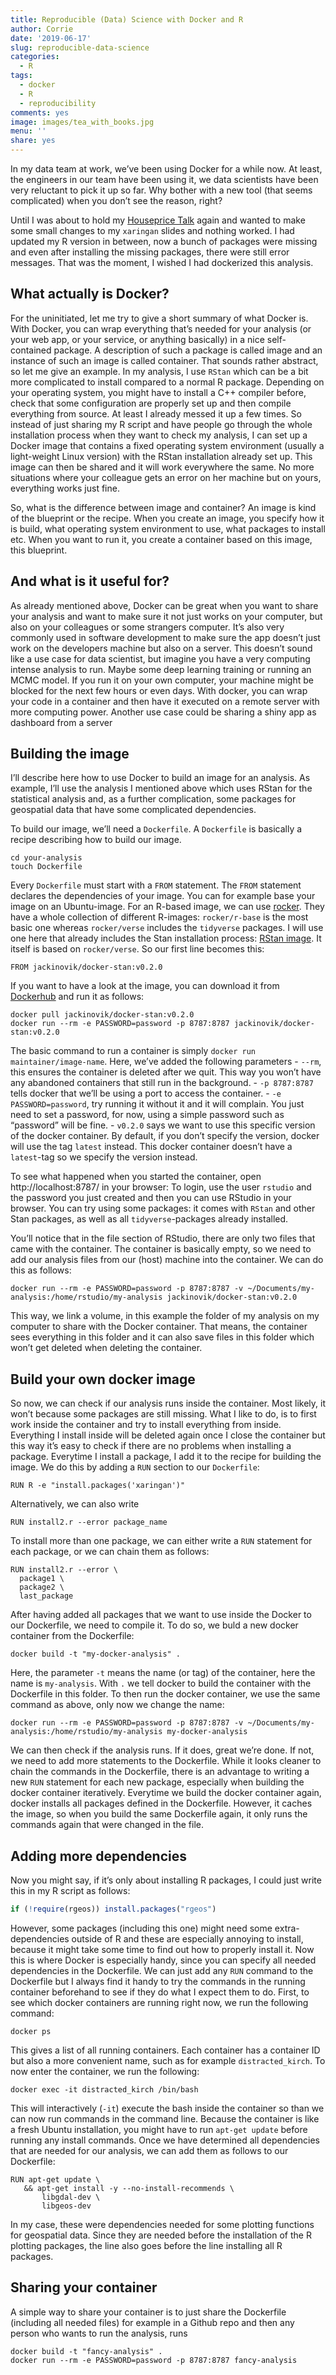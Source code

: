 ```yaml
---
title: Reproducible (Data) Science with Docker and R
author: Corrie
date: '2019-06-17'
slug: reproducible-data-science
categories:
  - R
tags:
  - docker
  - R
  - reproducibility
comments: yes
image: images/tea_with_books.jpg
menu: ''
share: yes
---
```



In my data team at work, we've been using Docker for a while now. At least, the engineers in our team have been using it, we data scientists have been very reluctant to pick it up so far. Why bother with a new tool (that seems complicated) when you don't see the reason, right? 

Until I was about to hold my [Houseprice Talk](https://github.com/corriebar/Estimating-Houseprices) again and wanted to make some small changes to my `xaringan` slides and nothing worked. I had updated my R version in between, now a bunch of packages were missing and even after installing the missing packages, there were still error messages. That was the moment, I wished I had dockerized this analysis. 

## What actually is Docker? 
For the uninitiated, let me try to give a short summary of what Docker is. With Docker, you can wrap everything that's needed for your analysis (or your web app, or your service, or anything basically) in a nice self-contained package. A description of such a package is called image and an instance of such an image is called container. That sounds rather abstract, so let me give an example. In my analysis, I use `RStan` which can be a bit more complicated to install compared to a normal R package. Depending on your operating system, you might have to install a C++ compiler before, check that some configuration are properly set up and then compile everything from source. At least I already messed it up a few times. So instead of just sharing my R script and have people go through the whole installation process when they want to check my analysis, I can set up a Docker image that contains a fixed operating system environment (usually a light-weight Linux version) with the RStan installation already set up. This image can then be shared and it will work everywhere the same. No more situations where your colleague gets an error on her machine but on yours, everything works just fine.

So, what is the difference between image and container? An image is kind of the blueprint or the recipe. When you create an image, you specify how it is build, what operating system environment to use, what packages to install etc. When you want to run it, you create a container based on this image, this blueprint. 

## And what is it useful for?
As already mentioned above, Docker can be great when you want to share your analysis and want to make sure it not just works on your computer, but also on your colleagues or some strangers computer. It's also very commonly used in software development to make sure the app doesn't just work on the developers machine but also on a server. This doesn't sound like a use case for data scientist, but imagine you have a very computing intense analysis to run. Maybe some deep learning training or running an MCMC model. If you run it on your own computer, your machine might be blocked for the next few hours or even days. With docker, you can wrap your code in a container and then have it executed on a remote server with more computing power.
Another use case could be sharing a shiny app as dashboard from a server

## Building the image
I'll describe here how to use Docker to build an image for an analysis. As example, I'll use the analysis I mentioned above which uses RStan for the statistical analysis and, as a further complication, some packages for geospatial data that have some complicated dependencies.

To build our image, we'll need a `Dockerfile`. A `Dockerfile` is basically a recipe describing how to build our image.
```
cd your-analysis
touch Dockerfile
```

Every `Dockerfile` must start with a `FROM` statement. The `FROM` statement declares the dependencies of your image. You can for example base your image on an Ubuntu-image. For an R-based image, we can use [rocker](https://hub.docker.com/u/rocker). They have a whole collection of different R-images: `rocker/r-base` is the most basic one whereas `rocker/verse` includes the `tidyverse` packages. I will use one here that already includes the Stan installation process: [RStan image](https://hub.docker.com/r/jackinovik/docker-stan). It itself is based on `rocker/verse`.
So our first line becomes this:

```
FROM jackinovik/docker-stan:v0.2.0
```

If you want to have a look at the image, you can download it from [Dockerhub](https://hub.docker.com) and run it as follows:
```
docker pull jackinovik/docker-stan:v0.2.0
docker run --rm -e PASSWORD=password -p 8787:8787 jackinovik/docker-stan:v0.2.0
```
The basic command to run a container is simply `docker run maintainer/image-name`. Here, we've added the following parameters
- `--rm`, this ensures the container is deleted after we quit. This way you won't have any abandoned containers that still run in the background.
- `-p 8787:8787` tells docker that we'll be using a port to access the container.
- `-e PASSWORD=password`, try running it without it and it will complain. You just need to set a password, for now, using a simple password such as "password" will be fine.
- `v0.2.0` says we want to use this specific version of the docker container. By default, if you don't specify the version, docker will use the tag `latest` instead. This docker container doesn't have a `latest`-tag so we specify the version instead.

To see what happened when you started the container, open http://localhost:8787/ in your browser: To login, use the user `rstudio` and the password you just created and then you can use RStudio in your browser. You can try using some packages: it comes with `RStan` and other Stan packages, as well as all `tidyverse`-packages already installed. 

You'll notice that in the file section of RStudio, there are only two files that came with the container. The container is basically empty, so we need to add our analysis files from our (host) machine into the container. 
We can do this as follows:

```
docker run --rm -e PASSWORD=password -p 8787:8787 -v ~/Documents/my-analysis:/home/rstudio/my-analysis jackinovik/docker-stan:v0.2.0
```
This way, we link a volume, in this example the folder of my analysis on my computer to share with the Docker container. That means, the container sees everything in this folder and it can also save files in this folder which won't get deleted when deleting the container.

## Build your own docker image
So now, we can check if our analysis runs inside the container. Most likely, it won't because some packages are still missing. What I like to do, is to first work inside the container and try to install everything from inside. Everything I install inside will be deleted again once I close the container but this way it's easy to check if there are no problems when installing a package. Everytime I install a package, I add it to the recipe for building the image. We do this by adding a `RUN` section to our `Dockerfile`:

```
RUN R -e "install.packages('xaringan')"
```
Alternatively, we can also write
```
RUN install2.r --error package_name
```
To install more than one package, we can either write a `RUN` statement for each package, or we can chain them as follows:
```
RUN install2.r --error \
  package1 \
  package2 \
  last_package 
```
After having added all packages that we want to use inside the Docker to our Dockerfile, we need to compile it. 
To do so, we buld a new docker container from the Dockerfile:
```
docker build -t "my-docker-analysis" .
```
Here, the parameter `-t` means the name (or tag) of the container, here the name is `my-analysis`. With `.` we tell docker to build the container with the Dockerfile in this folder. To then run the docker container, we use the same command as above, only now we change the name:
```
docker run --rm -e PASSWORD=password -p 8787:8787 -v ~/Documents/my-analysis:/home/rstudio/my-analysis my-docker-analysis
```
We can then check if the analysis runs. If it does, great we're done. If not, we need to add more statements to the Dockerfile.
While it looks cleaner to chain the commands in the Dockerfile, there is an advantage to writing a new `RUN` statement for each new package, especially when building the docker container iteratively. Everytime we build the docker container again, docker installs all packages defined in the Dockerfile. However, it caches the image, so when you build the same Dockerfile again, it only runs the commands again that were changed in the file.

## Adding more dependencies
Now you might say, if it's only about installing R packages, I could just write this in my R script as follows:
```r
if (!require(rgeos)) install.packages("rgeos")
```
However, some packages (including this one) might need some extra-dependencies outside of R and these are especially annoying to install, because it might take some time to find out how to properly install it. Now this is where Docker is especially handy, since you can specify all needed dependencies in the Dockerfile. 
We can just add any `RUN` command to the Dockerfile but I always find it handy to try the commands in the running container beforehand to see if they do what I expect them to do.
First, to see which docker containers are running right now, we run the following command:
```
docker ps
```
This gives a list of all running containers. Each container has a container ID but also a more convenient name, such as for example `distracted_kirch`. To now enter the container, we run the following:
```
docker exec -it distracted_kirch /bin/bash
```
This will interactively (`-it`) execute the bash inside the container so than we can now run commands in the command line.
Because the container is like a fresh Ubuntu installation, you might have to run `apt-get update` before running any install commands.
Once we have determined all dependencies that are needed for our analysis, we can add them as follows to our Dockerfile:
```
RUN apt-get update \
   && apt-get install -y --no-install-recommends \
       libgdal-dev \
       libgeos-dev
```
In my case, these were dependencies needed for some plotting functions for geospatial data. Since they are needed before the installation of the R plotting packages, the line also goes before the line installing all R packages.

## Sharing your container
A simple way to share your container is to just share the Dockerfile (including all needed files) for example in a Github repo and then any person who wants to run the analysis, runs
```
docker build -t "fancy-analysis" .
docker run --rm -e PASSWORD=password -p 8787:8787 fancy-analysis
```
